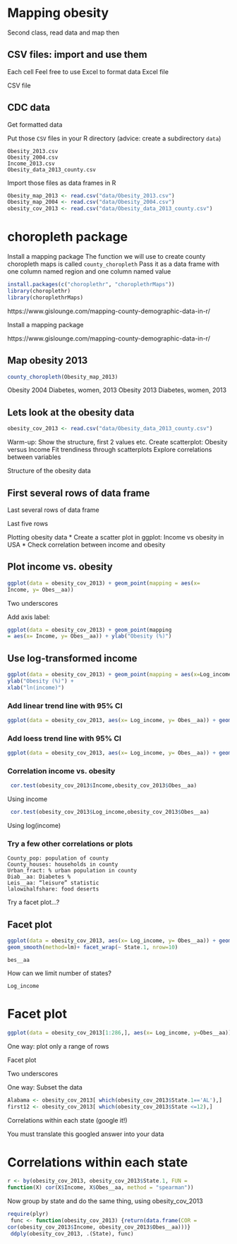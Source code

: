 # Mapping obesity
Second class, read data and map then



## CSV files: import and use them

Each cell 
Feel free to use Excel to format data
Excel file

CSV file

## CDC data

Get formatted data

Put those `CSV` files in your R directory (advice: create a subdirectory `data`)


```
Obesity_2013.csv
Obesity_2004.csv
Income_2013.csv
Obesity_data_2013_county.csv
```

Import those files as data frames in R

```r
Obesity_map_2013 <- read.csv("data/Obesity_2013.csv")
Obesity_map_2004 <- read.csv("data/Obesity_2004.csv")
obesity_cov_2013 <- read.csv("data/Obesity_data_2013_county.csv")
```


# choropleth package
Install a mapping package
The function we will use to create county choropleth maps is called
`county_choropleth`
Pass it as a data frame with one column named region and one column named value

```r
install.packages(c("choroplethr", "choroplethrMaps"))
library(choroplethr)
library(choroplethrMaps)
```

https://www.gislounge.com/mapping-county-demographic-data-in-r/

Install a mapping package

https://www.gislounge.com/mapping-county-demographic-data-in-r/

## Map obesity 2013
```r
county_choropleth(Obesity_map_2013)
```

Obesity 2004
Diabetes, women, 2013
Obesity 2013
Diabetes, women, 2013

## Lets look at the obesity data

```r
obesity_cov_2013 <- read.csv("data/Obesity_data_2013_county.csv")
```



Warm-up: Show the structure, first 2 values etc.
Create scatterplot: Obesity versus Income
Fit trendiness through scatterplots
Explore correlations between variables

Structure of the obesity data

## First several rows of data frame

Last several rows of data frame

Last five rows

Plotting obesity data
* Create a scatter plot in ggplot: Income vs obesity in USA
* Check correlation between income and obesity

## Plot income vs. obesity
```r
ggplot(data = obesity_cov_2013) + geom_point(mapping = aes(x=
Income, y= Obes__aa))
```
Two underscores

Add axis label:
```r
ggplot(data = obesity_cov_2013) + geom_point(mapping
= aes(x= Income, y= Obes__aa)) + ylab("Obesity (%)")
```


## Use log-transformed income

```r
ggplot(data = obesity_cov_2013) + geom_point(mapping = aes(x=Log_income, y= Obes__aa)) +
ylab("Obesity (%)") +
xlab("ln(income)")
```


### Add linear trend line with 95% CI
```r
ggplot(data = obesity_cov_2013, aes(x= Log_income, y= Obes__aa)) + geom_point() + geom_smooth(method=lm)
```

### Add loess trend line with 95% CI
```r
ggplot(data = obesity_cov_2013, aes(x= Log_income, y= Obes__aa)) + geom_point() + geom_smooth()
```

### Correlation income vs. obesity
```r
 cor.test(obesity_cov_2013$Income,obesity_cov_2013$Obes__aa)
```

Using income

```r
 cor.test(obesity_cov_2013$Log_income,obesity_cov_2013$Obes__aa)
```

Using log(income)

### Try a few other correlations or plots

```
County_pop: population of county
County_houses: households in county
Urban_fract: % urban population in county
Diab__aa: Diabetes %
Leis__aa: “leisure” statistic
lalowihalfshare: food deserts
```


Try a facet plot…?

## Facet plot
```r
ggplot(data = obesity_cov_2013, aes(x= Log_income, y= Obes__aa)) + geom_point() +
geom_smooth(method=lm)+ facet_wrap(~ State.1, nrow=10)
```

`bes__aa`

How can we limit number of states?

`Log_income`

# Facet plot
```r
ggplot(data = obesity_cov_2013[1:286,], aes(x= Log_income, y=Obes__aa)) + geom_point() + geom_smooth(method=lm)+ facet_wrap(~State.1, nrow=3) + ylab("Obesity")
```


One way:
plot only a range of rows


Facet plot

Two
underscores

One way:
Subset the data

```r
Alabama <- obesity_cov_2013[ which(obesity_cov_2013$State.1=='AL'),]
first12 <- obesity_cov_2013[ which(obesity_cov_2013$State <=12),]
```


Correlations within each state
(google it!)

You must translate this googled answer into your data

# Correlations within each state

```r
r <- by(obesity_cov_2013, obesity_cov_2013$State.1, FUN =
function(X) cor(X$Income, X$Obes__aa, method = "spearman"))
```


Now group by state and do the same thing, using obesity_cov_2013

```r
require(plyr)
 func <- function(obesity_cov_2013) {return(data.frame(COR =
cor(obesity_cov_2013$Income, obesity_cov_2013$Obes__aa)))}
 ddply(obesity_cov_2013, .(State), func)
```

